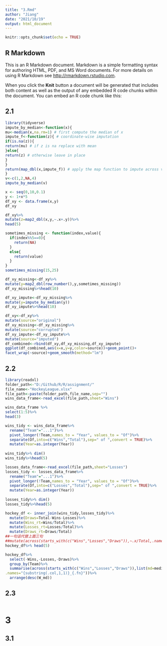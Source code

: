 ```yaml
---
title: "3.Rmd"
author: "Jiang"
date: "2021/10/19"
output: html_document
---
```


```r
knitr::opts_chunk$set(echo = TRUE)
```

## R Markdown

This is an R Markdown document. Markdown is a simple formatting syntax for authoring HTML, PDF, and MS Word documents. For more details on using R Markdown see <http://rmarkdown.rstudio.com>.

When you click the **Knit** button a document will be generated that includes both content as well as the output of any embedded R code chunks within the document. You can embed an R code chunk like this:

## 2.1

```r
library(tidyverse)
impute_by_median<-function(x){
mu<-median(x,na.rm=1) # first compute the median of x
impute_f<-function(z){ # coordinate-wise imputation
if(is.na(z)){
return(mu) # if z is na replace with mean
}else{
return(z) # otherwise leave in place
}
}
return(map_dbl(x,impute_f)) # apply the map function to impute across vector
}
v<-c(1,2,NA,4)
impute_by_median(v)
```
```r
x <- seq(0,10,0.1)
y <- 1+x*5
df_xy <- data.frame(x,y)
df_xy
```
```r
df_xy%>%
mutate(z=map2_dbl(x,y,~.x+.y))%>%
head(5)
```
```r
sometimes_missing <- function(index,value){
  if(index%%5==0){
    return(NA)
  }
  else{
    return(value)
  }
}
sometimes_missing(15,25)
```
```r
df_xy_missing<-df_xy%>%
mutate(y=map2_dbl(row_number(),y,sometimes_missing))
df_xy_missing%>%head(10)

```
```r
df_xy_impute<-df_xy_missing%>%
mutate(y=impute_by_median(y))
df_xy_impute%>%head(10)
```
```r
df_xy<-df_xy%>%
mutate(source="original")
df_xy_missing<-df_xy_missing%>%
mutate(source="corrupted")
df_xy_impute<-df_xy_impute%>%
mutate(source="imputed")
df_combined<-rbind(df_xy,df_xy_missing,df_xy_impute)
ggplot(df_combined,aes(x=x,y=y,color=source))+geom_point()+
facet_wrap(~source)+geom_smooth(method="lm")
```

## 2.2

```r
library(readxl)
folder_path<-"D:/Github/R/R/assignment/"
file_name<-"HockeyLeague.xlsx"
file_path<-paste(folder_path,file_name,sep="")
wins_data_frame<-read_excel(file_path,sheet="Wins")

wins_data_frame %>%
select(1:5)%>%
head(3)
```
```r
wins_tidy <- wins_data_frame%>%
  rename("Team"="...1")%>%
  pivot_longer(!Team,names_to = "Year", values_to = "Of")%>%
  separate(Of,into=c("Wins","Total"),sep=" of ",convert = TRUE)%>%
  mutate(Year=as.integer(Year))
  
wins_tidy%>% dim() 
wins_tidy%>%head(5)
```
```r
losses_data_frame<-read_excel(file_path,sheet="Losses")
losses_tidy <- losses_data_frame%>%
  rename("Team"="...1")%>%
  pivot_longer(!Team,names_to = "Year", values_to = "Of")%>%
  separate(Of,into=c("Losses","Total"),sep=" of ",convert = TRUE)%>%
  mutate(Year=as.integer(Year))
  
losses_tidy%>% dim() 
losses_tidy%>%head(5)
```
```r
hockey_df <- inner_join(wins_tidy,losses_tidy)%>%
  mutate(Draws=Total-Wins-Losses)%>%
  mutate(Wins_rt=Wins/Total)%>%
  mutate(Losses_rt=Losses/Total)%>%
  mutate(Draws_rt=Draws/Total)
##一句话代替上面三句
##mutate(across(starts_with(c("Wins","Losses","Draws")),~.x/Total,.names="{.col}_rt"))
hockey_df%>% head(5)
```

```r
hockey_df%>%
  select(-Wins,-Losses,-Draws)%>%
  group_by(Team)%>%
  summarise(across(starts_with(c("Wins","Losses","Draws")),list(md=median,mn=mean),
.names="{substring(.col,1,1)}_{.fn}"))%>%
  arrange(desc(W_md))
```
## 2.3
```r

```
# 3
## 3.1


